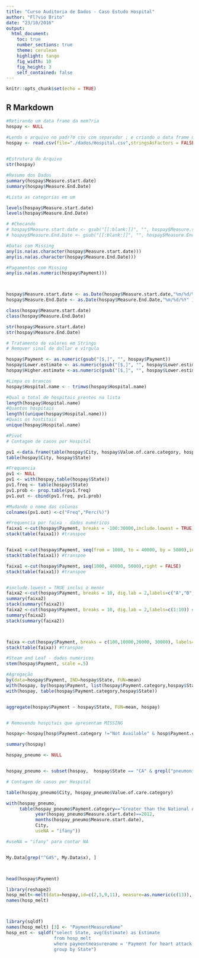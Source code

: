 ```yaml
---
title: "Curso Auditoria de Dados - Caso Estudo Hospital"
author: "Fl?vio Brito"
date: "23/10/2016"
output:
  html_document:
    toc: true
    number_sections: true
    theme: cerulean
    highlight: tango
    fig_width: 10
    fig_height: 3
    self_contained: false
---
```

```r
knitr::opts_chunk$set(echo = TRUE)
```

## R Markdown
```r
#Retirando um data frame da mem?ria
hospay <- NULL

#Lendo o arquivo no padr?o csv com separador ; e criando o data frame nf
hospay <- read.csv(file="./dados/Hospital.csv",stringsAsFactors = FALSE, sep=";" )
  
```

```r
#Estrutura do Arquivo
str(hospay)

#Resumo dos Dados
summary(hospay$Measure.start.date)
summary(hospay$Measure.End.Date)
```

```r
#Lista as categorias em um

levels(hospay$Measure.start.date)
levels(hospay$Measure.End.Date)

# #Checando
# hospay$Measure.start.date <- gsub("[[:blank:]]", "", hospay$Measure.start.date)
# hospay$Measure.End.Date <- gsub("[[:blank:]]", "", hospay$Measure.End.Date)

#Datas com Missing
any(is.na(as.character(hospay$Measure.start.date)))
any(is.na(as.character(hospay$Measure.End.Date)))

#Pagamentos com Missing
any(is.na(as.numeric(hospay$Payment)))



hospay$Measure.start.date <- as.Date(hospay$Measure.start.date,"%m/%d/%Y" )
hospay$Measure.End.Date <- as.Date(hospay$Measure.End.Date,"%m/%d/%Y" )

class(hospay$Measure.start.date)
class(hospay$Measure.End.Date)

str(hospay$Measure.start.date)
str(hospay$Measure.End.Date)

# Tratamento de valores em Strings
# Remover sinal de dollar e vírgula

hospay$Payment <- as.numeric(gsub("[$,]", "", hospay$Payment))
hospay$Lower.estimate <- as.numeric(gsub("[$,]", "", hospay$Lower.estimate))
hospay$Higher.estimate <-as.numeric(gsub("[$,]", "", hospay$Lower.estimate))

#Limpa os brancos 
hospay$Hospital.name < - trimws(hospay$Hospital.name)

#Qual o total de hospitais prentes na lista
length(hospay$Hospital.name)
#Quantos hospitais
length((unique(hospay$Hospital.name)))
#Quais os hostitais
unique(hospay$Hospital.name)

#Pivot
# Contagem de casos por Hospital

pv1 <-data.frame(table(hospay$City, hospay$Value.of.care.category, hospay$State))
table(hospay$City, hospay$State)

#Frequencia
pv1 <- NULL
pv1 <- with(hospay,table(hospay$State))
pv1.freq <- table(hospay$State)
pv1.prob <- prop.table(pv1.freq)
pv1.out <- cbind(pv1.freq, pv1.prob)

#Mudando o nome das colunas
colnames(pv1.out) <-c("Freq","Perc(%)") 

#Frequencia por faixa - dados numéricos
faixa1 <-cut(hospay$Payment, breaks = -100:30000,include.lowest = TRUE)
stack(table(faixa1)) #transpoe


faixa1 <-cut(hospay$Payment, seq(from = 1000, to = 40000, by = 5000),include.lowest = TRUE)
stack(table(faixa1)) #transpoe

faixa1 <-cut(hospay$Payment, seq(1000, 40000, 5000),right = FALSE)
stack(table(faixa1)) #transpoe


#include.lowest = TRUE inclui o menor
faixa2 <-cut(hospay$Payment, breaks = 10, dig.lab = 2,labels=c("A","B", "C", "D", "E", "F", "G", "H", "I", "J")) # força os labels
summary(faixa2)
stack(summary(faixa2))
faixa2 <-cut(hospay$Payment, breaks = 10, dig.lab = 2,labels=c(1:10)) # força os labels
summary(faixa2)
stack(summary(faixa2))



faixa <-cut(hospay$Payment, breaks = c(100,10000,20000, 30000), labels=c("medio", "maior", "avaliar"))
stack(table(faixa)) #transpoe

#Steam and Leaf - dados numéricos
stem(hospay$Payment, scale =.5)

#Agregação
by(data=hospay$Payment, IND=hospay$State, FUN=mean)
with(hospay, by(hospay$Payment, list(hospay$Payment.category,hospay$State), mean))
with(hospay, table(hospay$Payment.category,hospay$State))


aggregate(hospay$Payment ~ hospay$State, FUN=mean, hospay)


# Removendo hospitais que apresentam MISSING

hospay<-hospay[hosp$Payment.category !="Not Available" & hosp$Payment.category !="Number of Cases Too Small",]

summary(hospay)

hospay_pneumo <- NULL


hospay_pneumo <- subset(hospay,  hospay$State == "CA" & grepl("pneumonia",hospay$Payment.measure.name) )

# Contagem de casos por Hospital

table(hospay_pneumo$City, hospay_pneumo$Value.of.care.category)

with(hospay_pneumo,
     table(hospay_pneumo$Payment.category=="Greater than the National Average Payment",
           year(hospay_pneumo$Measure.start.date)==2012,
           months(hospay_pneumo$Measure.start.date),
           City,
           useNA = "ifany"))

#useNA = "ifany" para contar NA


My.Data[grep("^G45", My.Data$x), ]



head(hospay$Payment)

library(reshape2)
hosp_melt<-melt(data=hospay,id=c(2,5,9,11), measure=as.numeric(c(13)), value.name='Estimate') 
names(hosp_melt)



library(sqldf)
names(hosp_melt) [3] <- "PaymentMeasureName"
hosp_est <- sqldf("select State, avg(Estimate) as Estimate 
                  from hosp_melt 
                  where paymentmeasurename = 'Payment for heart attack patients' 
                  group by State")

```
